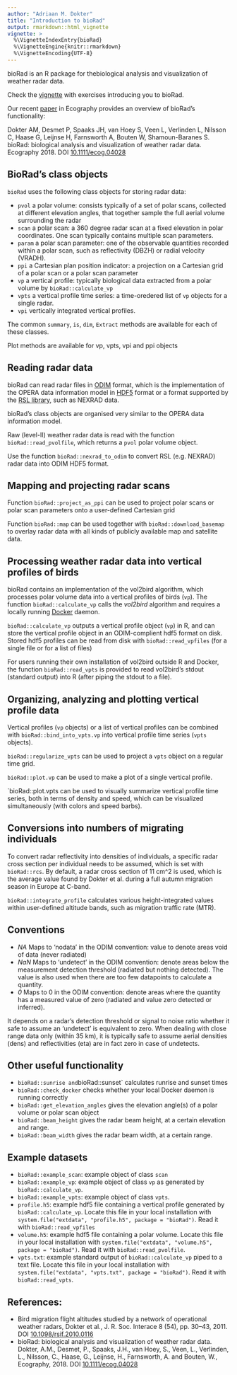 ```yaml
---
author: "Adriaan M. Dokter"
title: "Introduction to bioRad"
output: rmarkdown::html_vignette
vignette: >
  %\VignetteIndexEntry{bioRad}
  %\VignetteEngine{knitr::rmarkdown}
  %\VignetteEncoding{UTF-8}
---
```

bioRad is an R package for thebiological analysis and visualization of weather radar data.

Check the [vignette](http://adokter.github.io/bioRad/articles/functionality_overview.html) with exercises introducing you to bioRad.

Our recent [paper](https://doi.org/10.1111/ecog.04028) in Ecography provides an overview of bioRad's functionality:

Dokter AM, Desmet P, Spaaks JH, van Hoey S, Veen L, Verlinden L, Nilsson C, Haase G, Leijnse H, Farnsworth A, Bouten W, Shamoun-Baranes S. bioRad: biological analysis and visualization of weather radar data. Ecography 2018. DOI [10.1111/ecog.04028](https://doi.org/10.1111/ecog.04028)

## BioRad's class objects

`bioRad` uses the following class objects for storing radar data:

* `pvol` a polar volume: consists typically of a set of polar scans, collected at different elevation angles, that together sample the full aerial volume surrounding the radar
* `scan` a polar scan: a 360 degree radar scan at a fixed elevation in polar coordinates. One scan typically contains multiple scan parameters.
* `param` a polar scan parameter: one of the observable quantities recorded within a polar scan, such as reflectivity (DBZH) or radial velocity (VRADH).
* `ppi` a Cartesian plan position indicator: a projection on a Cartesian grid of a polar scan or a polar scan parameter
* `vp` a vertical profile: typically biological data extracted from a polar volume by `bioRad::calculate_vp`
* `vpts` a vertical profile time series: a time-oredered list of `vp` objects for a single radar.
* `vpi` vertically integrated vertical profiles.

The common `summary`, `is`, `dim`, `Extract` methods are available for each of these classes.

Plot methods are available for vp, vpts, vpi and ppi objects

## Reading radar data

bioRad can read radar files in [ODIM](https://github.com/adokter/vol2bird/blob/master/doc/OPERA2014_O4_ODIM_H5-v2.2.pdf)
 format, which is the implementation of the OPERA data information model in [HDF5](https://support.hdfgroup.org/HDF5/) format or a format supported by the [RSL library](http://trmm-fc.gsfc.nasa.gov/trmm_gv/software/rsl/), such as NEXRAD data.
 
bioRad's class objects are organised very similar to the OPERA data information model.

Raw (level-II) weather radar data is read with the function `bioRad::read_pvolfile`, which returns a `pvol` polar volume object.

Use the function `bioRad::nexrad_to_odim` to convert RSL (e.g. NEXRAD) radar data into ODIM HDF5 format.

## Mapping and projecting radar scans

Function `bioRad::project_as_ppi` can be used to project polar scans or polar scan parameters onto a user-defined Cartesian grid

Function `bioRad::map` can be used together with `bioRad::download_basemap` to overlay radar data with all kinds of publicly available map and satellite data.


## Processing weather radar data into vertical profiles of birds

bioRad contains an implementation of the vol2bird algorithm, which processes polar volume data into a vertical profiles of birds (`vp`). The function `bioRad::calculate_vp` calls the *vol2bird* algorithm and
requires a locally running [Docker](https://www.docker.com/) daemon.

`bioRad::calculate_vp` outputs a vertical profile object (`vp`) in R, and can store the vertical profile object in an ODIM-complient hdf5 format on disk. Stored hdf5 profiles can be read from disk with `bioRad::read_vpfiles` (for a single file or for a list of files)

For users running their own installation of vol2bird outside R and Docker, the function `bioRad::read_vpts`
is provided to read vol2bird's stdout (standard output) into R (after piping the stdout to a file).

## Organizing, analyzing and plotting vertical profile data

Vertical profiles (`vp` objects) or a list of vertical profiles can be combined with `bioRad::bind_into_vpts.vp` into vertical profile time series (`vpts` objects).

`bioRad::regularize_vpts` can be used to project a `vpts` object on a regular time grid.

`bioRad::plot.vp` can be used to make a plot of a single vertical profile.

`bioRad::plot.vpts can be used to visually summarize vertical profile time series, both in terms of density and speed, which can be visualized simultaneously (with colors and speed barbs).

## Conversions into numbers of migrating individuals

To convert radar reflectivity into densities of individuals, a specific radar
cross section per individual needs to be assumed, which is set with `bioRad::rcs`.
By default, a radar cross section of 11 cm^2 is used, which is the average value found
by Dokter et al. during a full autumn migration season in Europe at C-band.

`bioRad::integrate_profile` calculates various height-integrated values within user-defined altitude bands,
such as migration traffic rate (MTR).

## Conventions

* *NA* Maps to 'nodata' in the ODIM convention: value to denote areas void of data (never radiated)
* *NaN* Maps to 'undetect' in the ODIM convention: denote areas below the measurement detection threshold (radiated but nothing detected). The value is also used when there are too few datapoints to calculate a quantity.
* *0* Maps to 0 in the ODIM convention: denote areas where the quantity has a measured value of zero (radiated and value zero detected or inferred).

It depends on a radar's detection threshold or signal to noise ratio whether it safe to assume an 'undetect' is equivalent to zero. When dealing with close range data only (within 35 km), it is typically safe
to assume aerial densities (dens) and reflectivities (eta) are in fact zero in case of undetects.

## Other useful functionality

* `bioRad::sunrise and `bioRad::sunset` calculates runrise and sunset times
* `bioRad::check_docker` checks whether your local Docker daemon is running correctly
* `bioRad::get_elevation_angles` gives the elevation angle(s) of a polar volume or polar scan object
* `bioRad::beam_height` gives the radar beam height, at a certain elevation and range.
* `bioRad::beam_width` gives the radar beam width, at a certain range.

## Example datasets

* `bioRad::example_scan`: example object of class `scan`
* `bioRad::example_vp`: example object of class `vp` as generated by `bioRad::calculate_vp`.
* `bioRad::example_vpts`: example object of class `vpts`.
* `profile.h5`: example hdf5 file containing a vertical profile generated by `bioRad::calculate_vp`. Locate this file in your local installation with `system.file("extdata", "profile.h5", package = "bioRad")`. Read it with `bioRad::read_vpfiles`
* \item `volume.h5`: example hdf5 file containing a polar volume. Locate this file in your local installation with `system.file("extdata", "volume.h5", package = "bioRad")`. Read it with `bioRad::read_pvolfile`.
* `vpts.txt`: example standard output of `bioRad::calculate_vp` piped to a text file. Locate this file in your local installation with `system.file("extdata", "vpts.txt", package = "bioRad")`. Read it with `bioRad::read_vpts`.

## References:

* Bird migration flight altitudes studied by a network of operational weather radars, Dokter et al., J. R. Soc. Interace 8 (54), pp. 30--43, 2011. DOI [10.1098/rsif.2010.0116](http://dx.doi.org/10.1098/rsif.2010.0116)
* bioRad: biological analysis and visualization of weather radar data. Dokter, A.M., Desmet, P., Spaaks, J.H., van Hoey, S., Veen, L., Verlinden, L., Nilsson, C., Haase, G., Leijnse, H., Farnsworth, A. and Bouten, W., Ecography, 2018. DOI [10.1111/ecog.04028](https://doi.org/10.1111/ecog.04028)
